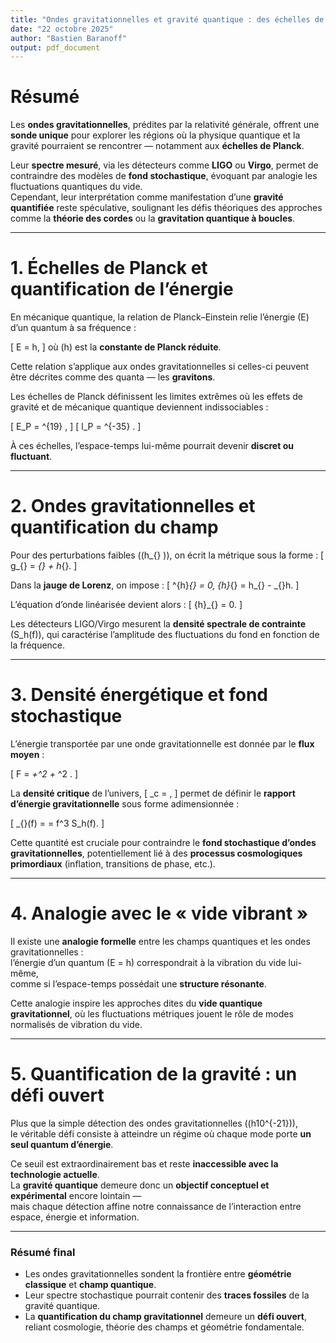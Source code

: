 ```yaml
---
title: "Ondes gravitationnelles et gravité quantique : des échelles de Planck au fond stochastique"
date: "22 octobre 2025"
author: "Bastien Baranoff"
output: pdf_document
---
```


# Résumé

Les **ondes gravitationnelles**, prédites par la relativité générale, offrent une **sonde unique** pour explorer les régions où la physique quantique et la gravité pourraient se rencontrer — notamment aux **échelles de Planck**.  

Leur **spectre mesuré**, via les détecteurs comme **LIGO** ou **Virgo**, permet de contraindre des modèles de **fond stochastique**, évoquant par analogie les fluctuations quantiques du vide.  
Cependant, leur interprétation comme manifestation d’une **gravité quantifiée** reste spéculative, soulignant les défis théoriques des approches comme la **théorie des cordes** ou la **gravitation quantique à boucles**.

---

# 1. Échelles de Planck et quantification de l’énergie

En mécanique quantique, la relation de Planck–Einstein relie l’énergie \(E\) d’un quantum à sa fréquence :

\[
E = h\nu,
\]
où \(h\) est la **constante de Planck réduite**.  

Cette relation s’applique aux ondes gravitationnelles si celles-ci peuvent être décrites comme des quanta — les **gravitons**.  

Les échelles de Planck définissent les limites extrêmes où les effets de gravité et de mécanique quantique deviennent indissociables :

\[
E_P = \sqrt{\frac{\hbar c^5}{G}} \approx 1.22\times10^{19}\ \text{GeV},
\]
\[
l_P = \sqrt{\frac{\hbar G}{c^3}} \approx 1.6\times10^{-35}\ \text{m}.
\]

À ces échelles, l’espace-temps lui-même pourrait devenir **discret ou fluctuant**.

---

# 2. Ondes gravitationnelles et quantification du champ

Pour des perturbations faibles (\(h_{\mu\nu} \ll 1\)), on écrit la métrique sous la forme :
\[
g_{\mu\nu} = \eta_{\mu\nu} + h_{\mu\nu}.
\]

Dans la **jauge de Lorenz**, on impose :
\[
\partial^\mu \bar{h}_{\mu\nu} = 0, \qquad \bar{h}_{\mu\nu} = h_{\mu\nu} - \frac{1}{2}\eta_{\mu\nu}h.
\]

L’équation d’onde linéarisée devient alors :
\[
\square \bar{h}_{\mu\nu} = 0.
\]

Les détecteurs LIGO/Virgo mesurent la **densité spectrale de contrainte** \(S_h(f)\), qui caractérise l’amplitude des fluctuations du fond en fonction de la fréquence.

---

# 3. Densité énergétique et fond stochastique

L’énergie transportée par une onde gravitationnelle est donnée par le **flux moyen** :

\[
F = \frac{c^3}{16\pi G}\langle \dot{h}_+^2 + \dot{h}_\times^2 \rangle.
\]

La **densité critique** de l’univers,
\[
\rho_c = \frac{3H_0^2}{8\pi G},
\]
permet de définir le **rapport d’énergie gravitationnelle** sous forme adimensionnée :

\[
\Omega_{\text{GW}}(f) = \frac{1}{\rho_c} \frac{d\rho_{\text{GW}}}{d\ln f}
   = \frac{2\pi^2}{3H_0^2} f^3 S_h(f).
\]

Cette quantité est cruciale pour contraindre le **fond stochastique d’ondes gravitationnelles**, potentiellement lié à des **processus cosmologiques primordiaux** (inflation, transitions de phase, etc.).

---

# 4. Analogie avec le « vide vibrant »

Il existe une **analogie formelle** entre les champs quantiques et les ondes gravitationnelles :  
l’énergie d’un quantum \(E = h\nu\) correspondrait à la vibration du vide lui-même,  
comme si l’espace-temps possédait une **structure résonante**.

Cette analogie inspire les approches dites du **vide quantique gravitationnel**, où les fluctuations métriques jouent le rôle de modes normalisés de vibration du vide.

---

# 5. Quantification de la gravité : un défi ouvert

Plus que la simple détection des ondes gravitationnelles (\(h\sim10^{-21}\)),  
le véritable défi consiste à atteindre un régime où chaque mode porte **un seul quantum d’énergie**.  

Ce seuil est extraordinairement bas et reste **inaccessible avec la technologie actuelle**.  
La **gravité quantique** demeure donc un **objectif conceptuel et expérimental** encore lointain —  
mais chaque détection affine notre connaissance de l’interaction entre espace, énergie et information.

---

### Résumé final

- Les ondes gravitationnelles sondent la frontière entre **géométrie classique** et **champ quantique**.  
- Leur spectre stochastique pourrait contenir des **traces fossiles** de la gravité quantique.  
- La **quantification du champ gravitationnel** demeure un **défi ouvert**, reliant cosmologie, théorie des champs et géométrie fondamentale.
